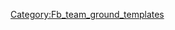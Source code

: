 {{fb team ground|s=科法斯竞技场|sc=GER|g={{{g}}}|tc={{{tc}}}}}<!--
--><noinclude>[[Category:Fb_team_ground_templates]]</noinclude>